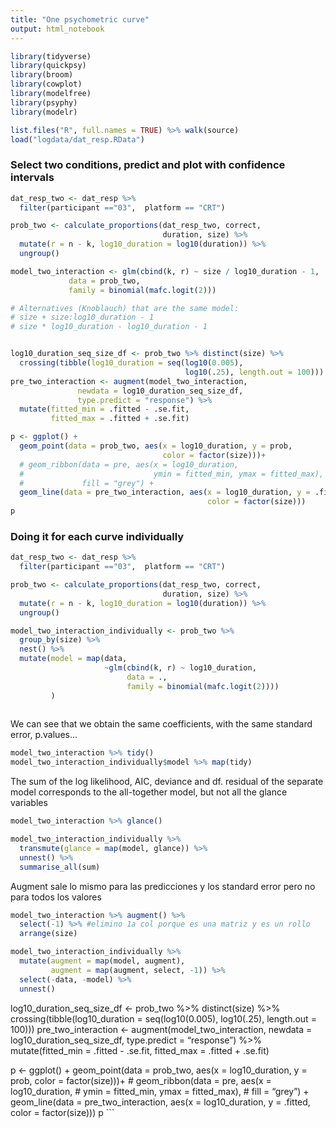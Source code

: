 ```yaml
---
title: "One psychometric curve"
output: html_notebook
---
```


```r
library(tidyverse)
library(quickpsy)
library(broom)
library(cowplot)
library(modelfree)
library(psyphy)
library(modelr)

list.files("R", full.names = TRUE) %>% walk(source)
load("logdata/dat_resp.RData")

```

### Select two conditions, predict and plot with confidence intervals
```r
dat_resp_two <- dat_resp %>% 
  filter(participant =="03",  platform == "CRT")

prob_two <- calculate_proportions(dat_resp_two, correct, 
                                  duration, size) %>% 
  mutate(r = n - k, log10_duration = log10(duration)) %>% 
  ungroup()

model_two_interaction <- glm(cbind(k, r) ~ size / log10_duration - 1, 
             data = prob_two, 
             family = binomial(mafc.logit(2)))

# Alternatives (Knoblauch) that are the same model:   
# size + size:log10_duration - 1 
# size * log10_duration - log10_duration - 1


log10_duration_seq_size_df <- prob_two %>% distinct(size) %>% 
  crossing(tibble(log10_duration = seq(log10(0.005), 
                                       log10(.25), length.out = 100)))
pre_two_interaction <- augment(model_two_interaction, 
               newdata = log10_duration_seq_size_df,
               type.predict = "response") %>% 
  mutate(fitted_min = .fitted - .se.fit, 
         fitted_max = .fitted + .se.fit)

p <- ggplot() +
  geom_point(data = prob_two, aes(x = log10_duration, y = prob, 
                                  color = factor(size)))+
  # geom_ribbon(data = pre, aes(x = log10_duration,
  #                             ymin = fitted_min, ymax = fitted_max), 
  #             fill = "grey") +
  geom_line(data = pre_two_interaction, aes(x = log10_duration, y = .fitted, 
                                            color = factor(size))) 
p
```

### Doing it for each curve individually
```r
dat_resp_two <- dat_resp %>% 
  filter(participant =="03",  platform == "CRT")

prob_two <- calculate_proportions(dat_resp_two, correct, 
                                  duration, size) %>% 
  mutate(r = n - k, log10_duration = log10(duration)) %>% 
  ungroup()

model_two_interaction_individually <- prob_two %>% 
  group_by(size) %>% 
  nest() %>% 
  mutate(model = map(data, 
                     ~glm(cbind(k, r) ~ log10_duration, 
                          data = ., 
                          family = binomial(mafc.logit(2))))
         )
 

```

We can see that we obtain the same coefficients, with the same standard error, p.values...
```r
model_two_interaction %>% tidy()
model_two_interaction_individually$model %>% map(tidy)
```

The sum of the log likelihood, AIC, deviance and df. residual of the separate model corresponds to the all-together model, but not all the glance variables
```r
model_two_interaction %>% glance()

model_two_interaction_individually %>% 
  transmute(glance = map(model, glance)) %>% 
  unnest() %>% 
  summarise_all(sum)
```


Augment sale lo mismo para las predicciones y los standard error pero no para todos los valores 
```r
model_two_interaction %>% augment() %>% 
  select(-1) %>% #elimino 1a col porque es una matriz y es un rollo  
  arrange(size)

model_two_interaction_individually %>% 
  mutate(augment = map(model, augment), 
         augment = map(augment, select, -1)) %>% 
  select(-data, -model) %>% 
  unnest()
```


log10_duration_seq_size_df <- prob_two %>% distinct(size) %>% 
  crossing(tibble(log10_duration = seq(log10(0.005), 
                                       log10(.25), length.out = 100)))
pre_two_interaction <- augment(model_two_interaction, 
               newdata = log10_duration_seq_size_df,
               type.predict = "response") %>% 
  mutate(fitted_min = .fitted - .se.fit, 
         fitted_max = .fitted + .se.fit)

p <- ggplot() +
  geom_point(data = prob_two, aes(x = log10_duration, y = prob, 
                                  color = factor(size)))+
  # geom_ribbon(data = pre, aes(x = log10_duration,
  #                             ymin = fitted_min, ymax = fitted_max), 
  #             fill = "grey") +
  geom_line(data = pre_two_interaction, aes(x = log10_duration, y = .fitted, 
                                            color = factor(size))) 
p
```
